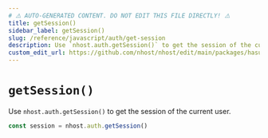 ```yaml
---
# ⚠️ AUTO-GENERATED CONTENT. DO NOT EDIT THIS FILE DIRECTLY! ⚠️
title: getSession()
sidebar_label: getSession()
slug: /reference/javascript/auth/get-session
description: Use `nhost.auth.getSession()` to get the session of the current user.
custom_edit_url: https://github.com/nhost/nhost/edit/main/packages/hasura-auth-js/src/hasura-auth-client.ts#L747
---
```


# `getSession()`

Use `nhost.auth.getSession()` to get the session of the current user.

```ts
const session = nhost.auth.getSession()
```
